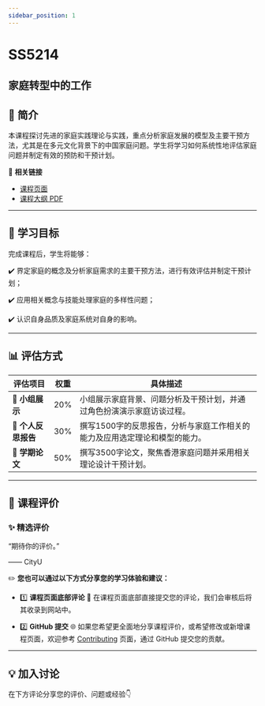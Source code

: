 ```yaml
---
sidebar_position: 1
---
```


# SS5214
## 家庭转型中的工作

## **📘 简介**
本课程探讨先进的家庭实践理论与实践，重点分析家庭发展的模型及主要干预方法，尤其是在多元文化背景下的中国家庭问题。学生将学习如何系统性地评估家庭问题并制定有效的预防和干预计划。

🔗 **相关链接**
- [课程页面](https://www.cityu.edu.hk/catalogue/pg/202526/course/SS5214.htm)
- [课程大纲 PDF](https://www.cityu.edu.hk/catalogue/pg/202526/course/SS5214.pdf)

---

## **🎯 学习目标**

完成课程后，学生将能够：

✔️ 界定家庭的概念及分析家庭需求的主要干预方法，进行有效评估并制定干预计划；

✔️ 应用相关概念与技能处理家庭的多样性问题；

✔️ 认识自身品质及家庭系统对自身的影响。

---

## **📊 评估方式**

| **评估项目**             | **权重** | **具体描述**                                                                                       |
|------------------------|---------|---------------------------------------------------------------------------------------------------|
| **🎤 小组展示**          | 20%     | 小组展示家庭背景、问题分析及干预计划，并通过角色扮演演示家庭访谈过程。                                            |
| **📄 个人反思报告**        | 30%     | 撰写1500字的反思报告，分析与家庭工作相关的能力及应用选定理论和模型的能力。                                          |
| **📄 学期论文**          | 50%     | 撰写3500字论文，聚焦香港家庭问题并采用相关理论设计干预计划。                                                   |

---

## **💬 课程评价**

### ✨ **精选评价**
<div className={commentStyles.commentBox}>
    <p className={commentStyles.commentText}>
        “期待你的评价。”
    </p>
    <p className={commentStyles.commentAuthor}>—— CityU</p>
</div>

✏️ **您也可以通过以下方式分享您的学习体验和建议：**

- 1️⃣ **课程页面底部评论**
💬 在课程页面底部直接提交您的评论，我们会审核后将其收录到网站中。

- 2️⃣ **GitHub 提交**
🌐 如果您希望更全面地分享课程评价，或希望修改或新增课程页面，欢迎参考 [Contributing](/contributing) 页面，通过 GitHub 提交您的贡献。

---

## **💡 加入讨论**

在下方评论分享您的评价、问题或经验👇
<Utterances />

